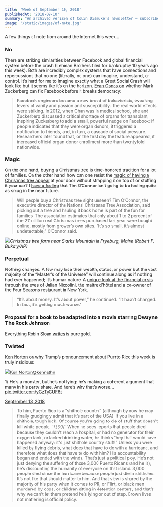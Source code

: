 ```yaml
---
title: 'Week of September 10, 2018'
publishedAt: '2018-09-10'
summary: "An archived verison of Colin Dismuke's newsletter – subscribe to get it in your inbox."
image: '/static/images/of-note.jpg'
---
```


A few things of note from around the Internet this week…

### No

There are striking similarities between Facebook and global financial
system before the crash (Lehman Brothers filed for bankruptcy 10 years
ago this week). Both are incredibly complex systems that have
connections and repercussions that no one (literally, no one) can
imagine, understand, or control. It’s hard for me to imagine exactly
what a Great Social Crash will look like but it seems like it’s on the
horizon. [Evan Osnos
on](https://www.newyorker.com/magazine/2018/09/17/can-mark-zuckerberg-fix-facebook-before-it-breaks-democracy)
whether Mark Zuckerberg can fix Facebook before it breaks democracy:

> Facebook engineers became a new breed of behaviorists, tweaking levers
> of vanity and passion and susceptibility. The real-world effects were
> striking. In 2012, when Chan was in medical school, she and Zuckerberg
> discussed a critical shortage of organs for transplant, inspiring
> Zuckerberg to add a small, powerful nudge on Facebook: if people
> indicated that they were organ donors, it triggered a notification to
> friends, and, in turn, a cascade of social pressure. Researchers later
> found that, on the first day the feature appeared, it increased
> official organ-donor enrollment more than twentyfold nationwide.

### Magic

On the one hand, buying a Christmas tree is time-honored tradition for a
lot of families. On the other hand, how can one resist the [magic of
having a Christmas tree
appear](https://apnews.com/5f6506372f364a24b8894cf902eee601/What's-in-the-Amazon-box?-Maybe-a-real-7-foot-Christmas-tree)
at your door without strapping it on top of or stuffing it your car? I
[have a
feeling](https://www.forbes.com/sites/parmyolson/2015/05/26/blackberry-iphone-book/#3ecf05f563c9)
that Tim O’Connor isn’t going to be feeling quite as smug in the near
future.

> Will people buy a Christmas tree sight unseen? Tim O’Connor, the
> executive director of the National Christmas Tree Association, said
> picking out a tree and hauling it back home is part of the fun for
> families. The association estimates that only about 1 to 2 percent of
> the 27 million real Christmas trees purchased last year were bought
> online, mostly from grower’s own sites. “It’s so small, it’s almost
> undetectable,” O’Connor said.

![](https://bucketeer-e05bbc84-baa3-437e-9518-adb32be77984.s3.amazonaws.com/public/images/46c98d72-b461-428f-b641-a655379c7efa_800x539)_Christmas
tree farm near Starks Mountain in Fryeburg, Maine (Robert F. Bukaty/AP)_

### Perpetual

Nothing changes. A few may lose their wealth, status, or power but the
vast majority of the “Master’s of the Universe” will continue along as
if nothing had ever happened; it’s human nature. A [unique look at the
financial
crisis](https://www.nytimes.com/2018/09/12/business/dealbook/wall-street-great-recession.html)
through the eyes of Julian Niccolini, the maitre d’hôtel and a co-owner
of the Four Seasons restaurant in New York.

> “It’s about money. It’s about power,” he continued. “It hasn’t
> changed. In fact, it’s getting much worse.”

### Proposal for a book to be adapted into a movie starring Dwayne The Rock Johnson

Everything Robin Sloan
[writes](https://www.robinsloan.com/proposal-for-a-book/) is pure gold.

### Twisted

[Ken Norton on
why](https://twitter.com/kennethn/status/1040269809282375681) Trump’s
pronouncement about Puerto Rico this week is truly insidious:

[![](https://cdn.substack.com/image/twitter_name/w_36/kennethn.jpg)Ken
Norton@kennethn](https://twitter.com/kennethn)

1/ He's a monster, but he’s not lying: he’s making a coherent argument
that many in his party share. And here’s why that’s worse...
[pic.twitter.com/yGzTyCUF6t](https://t.co/yGzTyCUF6t)

[September 13,
2018](https://twitter.com/kennethn/status/1040269809282375681)

> To him, Puerto Rico is a “shithole country” (although by now he may
> finally grudgingly admit that it’s part of the USA). If you live in a
> shithole, tough luck. Of course you’re going to die of stuff that
> doesn't kill white people. ¯\\_(ツ)_/¯ When he sees reports that
> people died because they couldn’t reach a hospital, or had no
> generator for their oxygen tank, or lacked drinking water, he thinks
> “hey that would have happened anyway: it's just shithole country
> stuff!” Unless you were killed by flying debris, what does that have
> to do with a hurricane, and therefore what does that have to do with
> him? His accountability began and ended with the winds. That’s just a
> political ploy. He’s not just denying the suffering of those 3,000
> Puerto Ricans (and he is), he’s discounting the humanity of everyone
> on that island. 3,000 people died since the hurricane because people
> just die in shitholes. It’s not like that should matter to him. And
> that view is shared by the majority of his party when it comes to PR,
> or Flint, or black men murdered by cops, or children sitting in
> detention centers, and that’s why we can’t let them pretend he’s lying
> or out of step. Brown lives not mattering is official policy.
